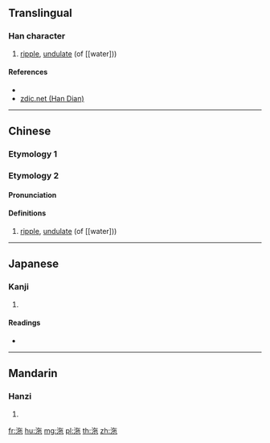 {{also|沱}}
==Translingual==

===Han character===
{{Han char|rn=85|rad=水|as=05|sn=8|four=|canj=EOPD|ids=⿰氵㐌}}

# [[ripple]], [[undulate]] (of [[water]))

====References====
* {{Han ref|kx=0613.080|dkj=17244|dj=1006.070|hdz=31588.020|uh=6CB2|ud=27826}}
*[http://www.zdic.net/z/1c/js/6CB2.htm zdic.net (Han Dian)]

----

==Chinese==
{{zh-forms}}

===Etymology 1===
{{zh-see|沱|a}}

===Etymology 2===
====Pronunciation====
{{zh-pron
|m=duò
|mc=y
|oc=y
|ma=
|cat=v
}}

====Definitions====
{{zh-hanzi}}

# [[ripple]], [[undulate]] (of [[water]))

----

==Japanese==

===Kanji===
{{ja-kanji|grade=|rs=水05}}

# {{defn|lang=ja|sort=水05}}

====Readings====
* {{ja-readings|on=[[た]] (ta), [[だ]] (da)|kun=}}

----

==Mandarin==

===Hanzi===
{{cmn-hanzi|pin=[[duò]] ([[duo4]]), [[tuó]] ([[tuo2]])|wg=to<sup>4</sup>, t'o<sup>2</sup>}}

# {{defn|lang=cmn|sort=水05}}

[[fr:沲]]
[[hu:沲]]
[[mg:沲]]
[[pl:沲]]
[[th:沲]]
[[zh:沲]]